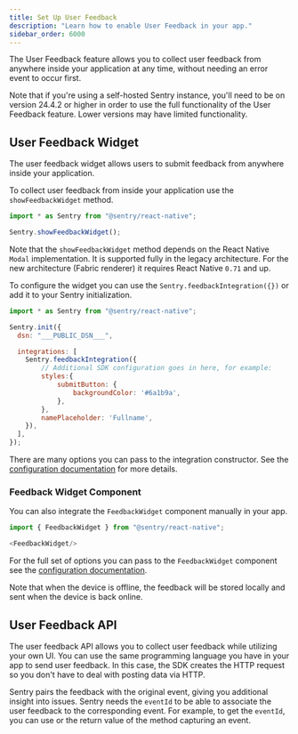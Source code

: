 ```yaml
---
title: Set Up User Feedback
description: "Learn how to enable User Feedback in your app."
sidebar_order: 6000
---
```


The User Feedback feature allows you to collect user feedback from anywhere inside your application at any time, without needing an error event to occur first.

Note that if you're using a self-hosted Sentry instance, you'll need to be on version 24.4.2 or higher in order to use the full functionality of the User Feedback feature. Lower versions may have limited functionality.

## User Feedback Widget

The user feedback widget allows users to submit feedback from anywhere inside your application.

To collect user feedback from inside your application use the `showFeedbackWidget` method.

```javascript
import * as Sentry from "@sentry/react-native";

Sentry.showFeedbackWidget();
```

Note that the `showFeedbackWidget` method depends on the React Native `Modal` implementation. It is supported fully in the legacy architecture. For the new architecture (Fabric renderer) it requires React Native `0.71` and up.

To configure the widget you can use the `Sentry.feedbackIntegration({})` or add it to your Sentry initialization.

```javascript
import * as Sentry from "@sentry/react-native";

Sentry.init({
  dsn: "___PUBLIC_DSN___",

  integrations: [
    Sentry.feedbackIntegration({
        // Additional SDK configuration goes in here, for example:
        styles:{
            submitButton: {
                backgroundColor: '#6a1b9a',
            },
        },
        namePlaceholder: 'Fullname',
    }),
  ],
});
```

There are many options you can pass to the integration constructor. See the [configuration documentation](/platforms/react-native/user-feedback/configuration/) for more details.

### Feedback Widget Component

You can also integrate the `FeedbackWidget` component manually in your app.

```javascript
import { FeedbackWidget } from "@sentry/react-native";

<FeedbackWidget/>
```

For the full set of options you can pass to the `FeedbackWidget` component see the [configuration documentation](/platforms/react-native/user-feedback/configuration/).

<Alert>

Note that when the device is offline, the feedback will be stored locally and sent when the device is back online.

</Alert>

## User Feedback API

The user feedback API allows you to collect user feedback while utilizing your own UI. You can use the same programming language you have in your app to send user feedback. In this case, the SDK creates the HTTP request so you don't have to deal with posting data via HTTP.

Sentry pairs the feedback with the original event, giving you additional insight into issues. Sentry needs the `eventId` to be able to associate the user feedback to the corresponding event. For example, to get the `eventId`, you can use <PlatformLink to="/configuration/options/#before-send"><PlatformIdentifier name="before-send" /></PlatformLink> or the return value of the method capturing an event.

<PlatformContent includePath="user-feedback/sdk-api-example/" />
